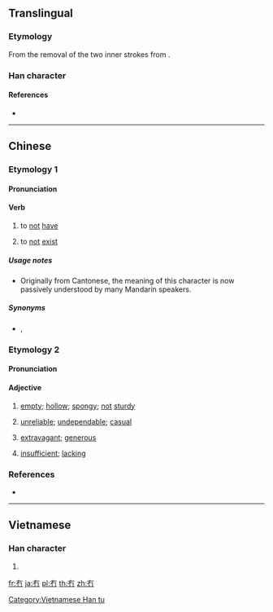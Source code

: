 {{character info/new}}

==Translingual==

===Etymology===
From the removal of the two inner strokes from {{m|mul|有||to have|sc=Hani}}.

===Han character===
{{Han char|rn=13|rad=冂|as=02|sn=4|four=40227|canj=KB,XKB|ids=⿱𠂇冂}}

====References====
* {{Han ref|kx=0128.351|hdz=10096.170|uh=5187|ud=20871|bh=C94E|bd=51534}}

----

==Chinese==

===Etymology 1===
{{zh-forms|alt=無}}

====Pronunciation====
{{zh-pron
|m=mǎo,mǒu
|m-s=mo2
|c=mou5
|cat=v
}}

====Verb====
{{zh-verb}} {{tlb|zh|dialectal|chiefly|Cantonese}}

# to [[not]] [[have]]
#: {{zh-x|你 '''冇''' 女朋友？梗係 唔 信 啦！……或者 有。你 唔知 啫。|You '''don't have''' a girlfriend? Of course I don't believe you! ... Maybe you do have one, but you just don't know it.|C|ref={{w2|zh|陳慧嫻}}, {{w2|zh|紅茶館_(歌曲)|紅茶館}}}}
# to [[not]] [[exist]]
#: {{zh-x|冇 理由 㗎。|Impossible.|C}}

=====Usage notes=====
* Originally from Cantonese, the meaning of this character is now passively understood by many Mandarin speakers.

=====Synonyms=====
* {{qualifier|chiefly Mandarin}} {{zh-l|沒}}, {{zh-l|沒有}}

===Etymology 2===
{{zh-forms}}

====Pronunciation====
{{zh-pron
|h=pfs=phang;gd=pang4
|md=páng
|mn=phàⁿ
|mn-t=pan3
|cat=a
}}

====Adjective====
{{zh-adj}}

# {{lb|zh|Min|Hakka}} [[empty]]; [[hollow]]; [[spongy]]; [[not]] [[sturdy]]
#: {{zh-x|冇柴|'''porous''' wood|MN|tr=phàⁿ-chhâ}}
# {{lb|zh|Min|Hakka}} [[unreliable]]; [[undependable]]; [[casual]]
# {{lb|zh|Min Nan}} [[extravagant]]; [[generous]]
#: {{zh-x|冇手|'''generous'''|MN|tr=phàⁿ-chhiú}}
# {{lb|zh|Hakka}} [[insufficient]]; [[lacking]]

===References===
* {{cite-book|last=|first=|year=2007|title=[[w:Hanyu Da Cidian|Hanyu Da Cidian 3.0]]|language=Mandarin|publisher=[[w:Commercial Press|Commercial Press]]|location=[[Hong Kong]]|isbn=9789620702778}}

----

==Vietnamese==

===Han character===
{{vi-hantu|[[mậu]]|rs=冂02}}

# {{defn|lang=vi|sort=冂02}}

[[Category:Vietnamese Han tu]]

[[fr:冇]]
[[ja:冇]]
[[pl:冇]]
[[th:冇]]
[[zh:冇]]